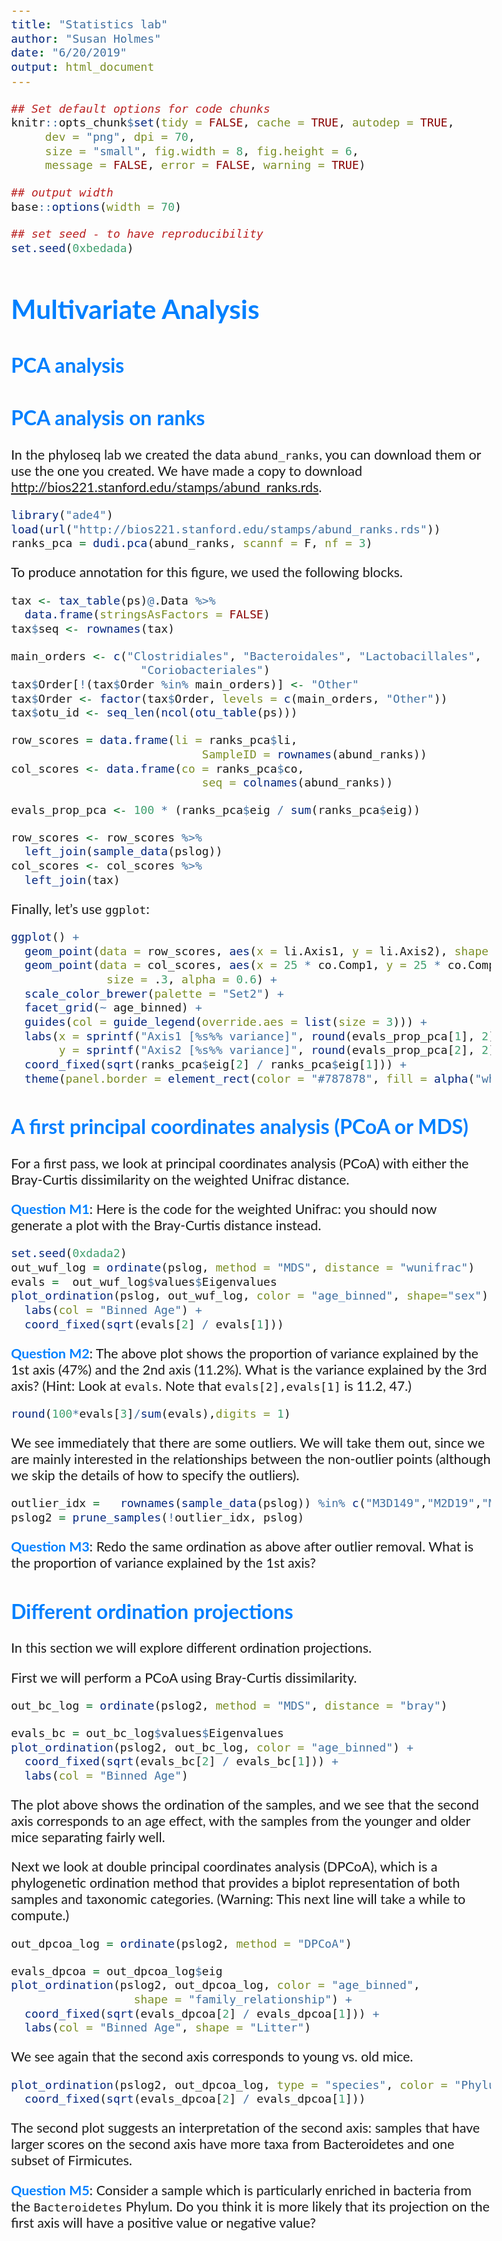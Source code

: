 ```yaml
---
title: "Statistics lab"
author: "Susan Holmes"
date: "6/20/2019"
output: html_document
---
```



<link href='http://fonts.googleapis.com/css?family=Lato&subset=latin,latin-ext' rel='stylesheet' type='text/css'>

<style type="text/css"> 
.small-code pre code {
  font-size: 1em;
}
body{
  font-family: Lato;
  font-size: 16pt;
}
h1{
  font-family: Lato;
  font-size: 32pt;
  color: #0080FF;
}

b, strong {
 color: #0080FF;
}

h2,h3,h4,h5,h6{
  font-family: Lato;
  font-size: 24pt;
  color: #0080FF;
}
</style>

```r
## Set default options for code chunks
knitr::opts_chunk$set(tidy = FALSE, cache = TRUE, autodep = TRUE,
     dev = "png", dpi = 70,
     size = "small", fig.width = 8, fig.height = 6,
     message = FALSE, error = FALSE, warning = TRUE)

## output width
base::options(width = 70)

## set seed - to have reproducibility
set.seed(0xbedada)
```



# Multivariate Analysis

## PCA analysis



## PCA analysis on ranks

In the phyloseq lab we created the data `abund_ranks`, you can download them or use the one you created.
We have made a copy to download [http://bios221.stanford.edu/stamps/abund_ranks.rds](http://bios221.stanford.edu/stamps/abund_ranks.rds).

```r
library("ade4")
load(url("http://bios221.stanford.edu/stamps/abund_ranks.rds"))
ranks_pca = dudi.pca(abund_ranks, scannf = F, nf = 3)
```

To produce annotation for this figure, we used the following blocks.


```r
tax <- tax_table(ps)@.Data %>%
  data.frame(stringsAsFactors = FALSE)
tax$seq <- rownames(tax)

main_orders <- c("Clostridiales", "Bacteroidales", "Lactobacillales",
                   "Coriobacteriales")
tax$Order[!(tax$Order %in% main_orders)] <- "Other"
tax$Order <- factor(tax$Order, levels = c(main_orders, "Other"))
tax$otu_id <- seq_len(ncol(otu_table(ps)))
```


```r
row_scores = data.frame(li = ranks_pca$li,
                            SampleID = rownames(abund_ranks))
col_scores <- data.frame(co = ranks_pca$co,
                            seq = colnames(abund_ranks))

evals_prop_pca <- 100 * (ranks_pca$eig / sum(ranks_pca$eig))

row_scores <- row_scores %>%
  left_join(sample_data(pslog))
col_scores <- col_scores %>%
  left_join(tax)
```

Finally, let's use `ggplot`:

```r
ggplot() +
  geom_point(data = row_scores, aes(x = li.Axis1, y = li.Axis2), shape = 2) +
  geom_point(data = col_scores, aes(x = 25 * co.Comp1, y = 25 * co.Comp2, col = Order),
              size = .3, alpha = 0.6) +
  scale_color_brewer(palette = "Set2") +
  facet_grid(~ age_binned) +
  guides(col = guide_legend(override.aes = list(size = 3))) +
  labs(x = sprintf("Axis1 [%s%% variance]", round(evals_prop_pca[1], 2)), 
       y = sprintf("Axis2 [%s%% variance]", round(evals_prop_pca[2], 2))) +
  coord_fixed(sqrt(ranks_pca$eig[2] / ranks_pca$eig[1])) +
  theme(panel.border = element_rect(color = "#787878", fill = alpha("white", 0)))
```




## A first principal coordinates analysis (PCoA or MDS)

For a first pass, we look at principal coordinates analysis (PCoA) with either the Bray-Curtis dissimilarity on the weighted Unifrac distance. 

**Question M1**:
Here is the code for the weighted Unifrac: you should now generate a plot with 
the Bray-Curtis distance instead.
```r
set.seed(0xdada2)
out_wuf_log = ordinate(pslog, method = "MDS", distance = "wunifrac")
evals =  out_wuf_log$values$Eigenvalues
plot_ordination(pslog, out_wuf_log, color = "age_binned", shape="sex") +
  labs(col = "Binned Age") +
  coord_fixed(sqrt(evals[2] / evals[1]))
```

**Question M2**: The above plot shows the proportion of variance explained by the 1st axis (47%) and the 2nd axis (11.2%). What is the variance explained by the 3rd axis? (Hint: Look at `evals`. Note that `evals[2],evals[1]` is 11.2, 47.)

```r
round(100*evals[3]/sum(evals),digits = 1)
```


We see immediately that there are some outliers. We will take them out, since we are mainly interested in the relationships between the non-outlier points (although we skip the details of how to specify the outliers).

```r
outlier_idx =   rownames(sample_data(pslog)) %in% c("M3D149","M2D19","M1D9", "M1D149", "F5D165", "F6D165")
pslog2 = prune_samples(!outlier_idx, pslog)
```


**Question M3**: Redo the same ordination as above after outlier removal. What is the proportion of variance explained by the 1st axis?


## Different ordination projections

In this section we will explore different ordination projections.

First we will perform a PCoA using Bray-Curtis dissimilarity.

```r
out_bc_log = ordinate(pslog2, method = "MDS", distance = "bray")
```

```r
evals_bc = out_bc_log$values$Eigenvalues
plot_ordination(pslog2, out_bc_log, color = "age_binned") +
  coord_fixed(sqrt(evals_bc[2] / evals_bc[1])) +
  labs(col = "Binned Age")
```


The plot above shows the ordination of the samples, and we see that the second axis corresponds to an age effect, with the samples from the younger and older mice separating fairly well.

Next we look at double principal coordinates analysis (DPCoA), which is a phylogenetic ordination method that provides a biplot representation of both samples and taxonomic categories. (Warning: This next line will take a while to compute.)

```r
out_dpcoa_log = ordinate(pslog2, method = "DPCoA")
```

 
```r
evals_dpcoa = out_dpcoa_log$eig
plot_ordination(pslog2, out_dpcoa_log, color = "age_binned",
                  shape = "family_relationship") +
  coord_fixed(sqrt(evals_dpcoa[2] / evals_dpcoa[1])) +
  labs(col = "Binned Age", shape = "Litter")
```

We see again that the second axis corresponds to young vs. old mice.


```r
plot_ordination(pslog2, out_dpcoa_log, type = "species", color = "Phylum") +
  coord_fixed(sqrt(evals_dpcoa[2] / evals_dpcoa[1]))
```

The second plot suggests an interpretation of the second axis: samples that have larger scores on the second axis have more taxa from Bacteroidetes and one subset of Firmicutes.

**Question M5**: Consider a sample which is particularly enriched in bacteria from the  `Bacteroidetes` Phylum. Do you think it is more likely that its projection on the first axis will have a positive value or negative value?  


